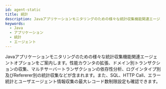 ```yaml
---
id: agent-static
title: 統計
description: Javaアプリケーションモニタリングのための様々な統計収集機能関連エージェントオプションをご案内します。性能カウンタの拡張、ドメイン別トランザクションの収集、マルチサーバートランザクションの依存性分析、ログインタイプ別及びRefererer別の統計収集などが含まれます。また、SQL、HTTP Call、エラー統計とユーザエージェント情報収集の最大レコード数制限設定も確認できます。
keywords:
  - Java
  - アプリケーション
  - 統計
  - エージェント
---
```


Javaアプリケーションモニタリングのための様々な統計収集機能関連エージェントオプションをご案内します。性能カウンタの拡張、ドメイン別トランザクションの収集、マルチサーバートランザクションの依存性分析、ログインタイプ別及びRefererer別の統計収集などが含まれます。また、SQL、HTTP Call、エラー統計とユーザエージェント情報収集の最大レコード数制限設定も確認できます。


<Javastatistics />
